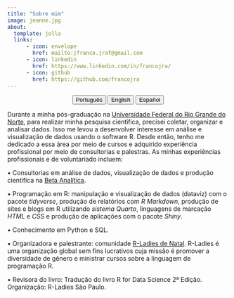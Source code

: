 ---
title: "Sobre mim"
image: jeanne.jpg
about:
  template: jolla
  links:
      - icon: envelope
        href: mailto:jfranco.jraf@gmail.com
      - icon: linkedin
        href: https://www.linkedin.com/in/francojra/
      - icon: github
        href: https://github.com/francojra
---

<center>

::: {.btn-group role="group" aria-label="About"}
<a href="about-pt.html"> <button type="button" class="btn btn-primary me-md-2 btn-sm">Português</button></a> <a href="about-en.html"> <button type="button" class="btn btn-primary me-md-2 btn-sm">English</button></a> <a href="about-es.html"><button type="button" class="btn btn-primary me-md-2 btn-sm">Español</button></a>
:::

</center>

Durante a minha pós-graduação na [Universidade Federal do Rio Grande do Norte](https://www.ufrn.br/), para realizar minha pesquisa científica, precisei coletar, organizar e analisar dados. Isso me levou a desenvolver interesse em análise e visualização de dados usando o software R. Desde então, tenho me dedicado a essa área por meio de cursos e adquirido experiência profissional por meio de consultorias e palestras. As minhas experiências profissionais e de voluntariado incluem:

▪ Consultorias em análise de dados, visualização de dados e produção científica na [Beta Analítica](https://betaanalitica.com.br/).

▪ Programação em R: manipulação e visualização de dados (dataviz) com o pacote *tidyverse*, produção de relatórios com *R Markdown*, produção de sites e blogs em R utilizando *sistema Quarto*, linguagens de marcação *HTML* e *CSS* e produção de aplicações com o pacote *Shiny*.

▪ Conhecimento em Python e SQL.

▪ Organizadora e palestrante: comunidade [R-Ladies de Natal](https://rladies.org/). R-Ladies é uma organização global sem fins lucrativos cuja missão é promover a diversidade de gênero e ministrar cursos sobre a linguagem de programação R.

▪ Revisora do livro: Tradução do livro R for Data Science 2ª Edição. Organização: R-Ladies São Paulo.

